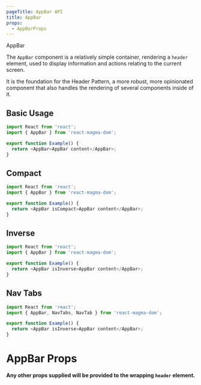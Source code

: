 ```yaml
---
pageTitle: AppBar API
title: AppBar
props:
  - AppBarProps
---
```


<DocsHeading type="api">AppBar</DocsHeading>

The `AppBar` component is a relatively simple container, rendering a `header` element, used to display information and actions relating to the current screen.

It is the foundation for the <Link to="/patterns/header">Header Pattern</Link>, a more robust, more opinionated component that also handles the rendering of several components inside of it.

## Basic Usage

```typescript
import React from 'react';
import { AppBar } from 'react-magma-dom';

export function Example() {
  return <AppBar>AppBar content</AppBar>;
}
```

## Compact

```typescript
import React from 'react';
import { AppBar } from 'react-magma-dom';

export function Example() {
  return <AppBar isCompact>AppBar content</AppBar>;
}
```

## Inverse

```typescript
import React from 'react';
import { AppBar } from 'react-magma-dom';

export function Example() {
  return <AppBar isInverse>AppBar content</AppBar>;
}
```

## Nav Tabs

```typescript
import React from 'react';
import { AppBar, NavTabs, NavTab } from 'react-magma-dom';

export function Example() {
  return <AppBar isInverse>AppBar content</AppBar>;
}
```

# AppBar Props

**Any other props supplied will be provided to the wrapping `header` element.**

<AppBarProps />
